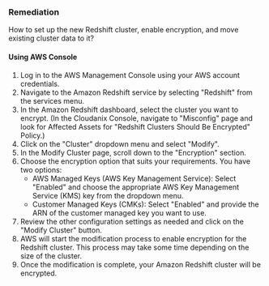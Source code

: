 ### Remediation

How to set up the new Redshift cluster, enable encryption, and move existing cluster data to it?

#### Using AWS Console

1. Log in to the AWS Management Console using your AWS account credentials.
2. Navigate to the Amazon Redshift service by selecting "Redshift" from the services menu.
3. In the Amazon Redshift dashboard, select the cluster you want to encrypt.
    (In the Cloudanix Console, navigate to "Misconfig" page and look for Affected Assets for "Redshift Clusters Should Be Encrypted" Policy.)
4. Click on the "Cluster" dropdown menu and select "Modify".
5. In the Modify Cluster page, scroll down to the "Encryption" section.
6. Choose the encryption option that suits your requirements. You have two options:
   - AWS Managed Keys (AWS Key Management Service): Select "Enabled" and choose the appropriate AWS Key Management Service (KMS) key from the dropdown menu.
   - Customer Managed Keys (CMKs): Select "Enabled" and provide the ARN of the customer managed key you want to use.
7. Review the other configuration settings as needed and click on the "Modify Cluster" button.
8. AWS will start the modification process to enable encryption for the Redshift cluster. This process may take some time depending on the size of the cluster.
9. Once the modification is complete, your Amazon Redshift cluster will be encrypted.
